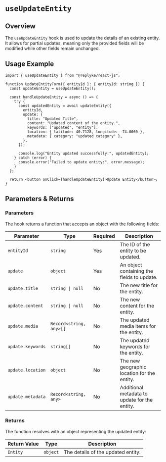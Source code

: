 # `useUpdateEntity`

## Overview

The `useUpdateEntity` hook is used to update the details of an existing entity. It allows for partial updates, meaning only the provided fields will be modified while other fields remain unchanged.


## Usage Example

```tsx
import { useUpdateEntity } from "@replyke/react-js";

function UpdateEntityForm({ entityId }: { entityId: string }) {
  const updateEntity = useUpdateEntity();

  const handleUpdateEntity = async () => {
    try {
      const updatedEntity = await updateEntity({
        entityId,
        update: {
          title: "Updated Title",
          content: "Updated content of the entity.",
          keywords: ["updated", "entity"],
          location: { latitude: 40.7128, longitude: -74.0060 },
          metadata: { category: "updated category" },
        },
      });

      console.log("Entity updated successfully:", updatedEntity);
    } catch (error) {
      console.error("Failed to update entity:", error.message);
    }
  };

  return <button onClick={handleUpdateEntity}>Update Entity</button>;
}
```


## Parameters & Returns

### Parameters

The hook returns a function that accepts an object with the following fields:

| Parameter   | Type                  | Required | Description                                    |
|-------------|-----------------------|----------|------------------------------------------------|
| `entityId`  | `string`             | Yes      | The ID of the entity to be updated.            |
| `update`    | `object`             | Yes      | An object containing the fields to update.     |
| `update.title` | `string \| null`    | No       | The new title for the entity.                  |
| `update.content` | `string \| null`  | No       | The new content for the entity.                |
| `update.media`   | `Record<string, any>[]` | No   | The updated media items for the entity.        |
| `update.keywords`| `string[]`        | No       | The updated keywords for the entity.           |
| `update.location`| `object`          | No       | The new geographic location for the entity.    |
| `update.metadata`| `Record<string, any>` | No   | Additional metadata to update for the entity.  |

### Returns

The function resolves with an object representing the updated entity:

| Return Value | Type      | Description                          |
|--------------|-----------|--------------------------------------|
| `Entity`     | `object`  | The details of the updated entity.   |
